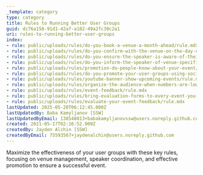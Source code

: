 ```yaml
---
_template: category
type: category
title: Rules to Running Better User Groups
guid: dc76a158-91d1-42af-a182-49a2fc30c2a1
uri: rules-to-running-better-user-groups
index:
- rule: public/uploads/rules/do-you-book-a-venue-a-month-ahead/rule.mdx
- rule: public/uploads/rules/do-you-confirm-with-the-venue-on-the-day-of-the-presentation-or-the-day-before-if-its-a-morning-presentation/rule.mdx
- rule: public/uploads/rules/do-you-ensure-the-speaker-is-aware-of-their-social-media-responsibilities/rule.mdx
- rule: public/uploads/rules/do-you-inform-the-speaker-of-venue-specific-details-before-the-presentation/rule.mdx
- rule: public/uploads/rules/promotion-do-people-know-about-your-event/rule.mdx
- rule: public/uploads/rules/do-you-promote-your-user-groups-using-social-media/rule.mdx
- rule: public/uploads/rules/youtube-banner-show-upcoming-events/rule.mdx
- rule: public/uploads/rules/organize-the-audience-when-numbers-are-low/rule.mdx
- rule: public/uploads/rules/event-feedback/rule.mdx
- rule: public/uploads/rules/bring-evaluation-forms-to-every-event-you-speak-at/rule.mdx
- rule: public/uploads/rules/evaluate-your-event-feedback/rule.mdx
lastUpdated: 2025-05-20T06:12:45.000Z
lastUpdatedBy: Baba Kamyljanov [SSW]
lastUpdatedByEmail: 138548013+babakamyljanovssw@users.noreply.github.com
created: 2021-05-17T02:16:52.000Z
createdBy: Jayden Alchin [SSW]
createdByEmail: 75593567+jaydenalchin@users.noreply.github.com
---
```


Maximize the effectiveness of your user groups with these key rules, focusing on venue management, speaker coordination, and effective promotion to ensure a successful event.

